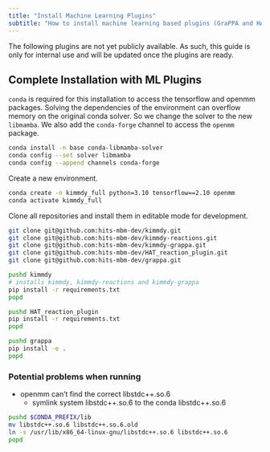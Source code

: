 ```yaml
---
title: "Install Machine Learning Plugins"
subtitle: "How to install machine learning based plugins (GraPPA and HAT) and their dependencies"
---
```


:::callout-warning
The following plugins are not yet publicly available.
As such, this guide is only for internal use
and will be updated once the plugins are ready.
:::

## Complete Installation with ML Plugins

`conda` is required for this installation to access the tensorflow and openmm packages.
Solving the dependencies of the environment can overflow memory on the original conda solver.
So we change the solver to the new `libmamba`.
We also add the `conda-forge` channel to access the `openmm` package.

```bash
conda install -n base conda-libmamba-solver
conda config --set solver libmamba
conda config --append channels conda-forge
```

Create a new environment.

```bash
conda create -n kimmdy_full python=3.10 tensorflow==2.10 openmm
conda activate kimmdy_full
```

Clone all repositories and install them in editable mode for development.

```bash
git clone git@github.com:hits-mbm-dev/kimmdy.git
git clone git@github.com:hits-mbm-dev/kimmdy-reactions.git
git clone git@github.com:hits-mbm-dev/kimmdy-grappa.git
git clone git@github.com:hits-mbm-dev/HAT_reaction_plugin.git
git clone git@github.com:hits-mbm-dev/grappa.git

pushd kimmdy
# installs kimmdy, kimmdy-reactions and kimmdy-grappa
pip install -r requirements.txt
popd

pushd HAT_reaction_plugin
pip install -r requirements.txt
popd

pushd grappa
pip install -e .
popd
```

### Potential problems when running

- openmm can't find the correct libstdc++.so.6
  - symlink system libstdc++.so.6 to the conda libstdc++.so.6

```bash
pushd $CONDA_PREFIX/lib
mv libstdc++.so.6 libstdc++.so.6.old
ln -s /usr/lib/x86_64-linux-gnu/libstdc++.so.6 libstdc++.so.6
popd
```



